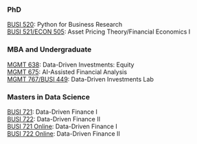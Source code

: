 ### PhD

[BUSI 520](https://busi520.kerryback.com/): Python for Business Research<br>
[BUSI 521/ECON 505](https://busi521.kerryback.com/): Asset Pricing Theory/Financial Economics I 

### MBA and Undergraduate

[MGMT 638](https://mgmt638.kerryback.com/): Data-Driven Investments: Equity <br>
[MGMT 675](https://mgmt675.kerryback.com/): AI-Assisted Financial Analysis<br>
[MGMT 767/BUSI 449](https://mgmt767.rice-business.org/): Data-Driven Investments Lab

### Masters in Data Science

[BUSI 721](https://busi721.kerryback.com/): Data-Driven Finance I<br>
[BUSI 722](https://busi722.kerryback.com/): Data-Driven Finance II<br> 
[BUSI 721 Online](https://busi721-901.kerryback.com/): Data-Driven Finance I<br>
[BUSI 722 Online](https://busi722-901.kerryback.com/): Data-Driven Finance II